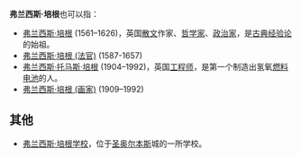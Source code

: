 {{noteTA
|T=zh-hans:弗兰西斯·培根 (消歧义); zh-hant:法蘭西斯·培根 (消歧義);
|1=zh-hans:弗兰西斯; zh-hant:法蘭西斯;
|2=zh-hans:托马斯; zh-hant:湯瑪斯;
}}

'''弗兰西斯·培根'''也可以指：

* [[弗兰西斯·培根|弗兰西斯·培根]] (1561–1626)，英国[[散文|散文]]作家、[[哲学家|哲学家]]、[[政治家|政治家]]，是[[古典经验论|古典经验论]]的始祖。
* [[弗兰西斯·培根_(法官)|弗兰西斯·培根 (法官)]] (1587-1657)
* [[弗兰西斯·托马斯·培根|弗兰西斯·托马斯·培根]] (1904–1992)，英国[[工程师|工程师]]，是第一个制造出氢氧[[燃料电池|燃料电池]]的人。
* [[弗兰西斯·培根_(画家)|弗兰西斯·培根 (画家)]] (1909–1992)

==其他==
* [[弗兰西斯·培根学校|弗兰西斯·培根学校]]，位于[[圣奥尔本斯|圣奥尔本斯]]城的一所学校。

{{Disambiguation|Augustine|Cat=六字人名譯名消歧義}}